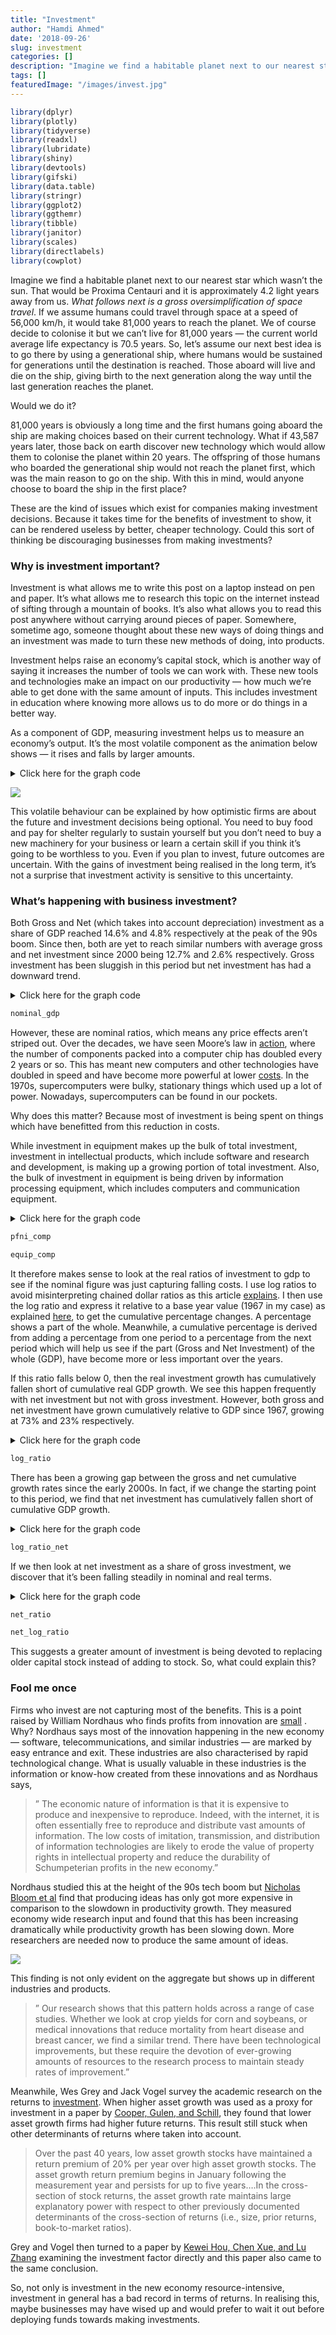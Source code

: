 ```yaml
---
title: "Investment"
author: "Hamdi Ahmed"
date: '2018-09-26'
slug: investment
categories: []
description: "Imagine we find a habitable planet next to our nearest star which wasn’t the sun. That would be Proxima Centauri and it is approximately 4.2 light years away from us[...] "
tags: []
featuredImage: "/images/invest.jpg"
---
```




``` r

library(dplyr)
library(plotly)
library(tidyverse)
library(readxl)
library(lubridate)
library(shiny)
library(devtools)
library(gifski)
library(data.table)
library(stringr)
library(ggplot2)
library(ggthemr)
library(tibble)
library(janitor)
library(scales)
library(directlabels)
library(cowplot)

```

Imagine we find a habitable planet next to our nearest star which wasn’t the sun. That would be Proxima Centauri and it is approximately 4.2 light years away from us. *What follows next is a gross oversimplification of space travel*. If we assume humans could travel through space at a speed of 56,000 km/h, it would take 81,000 years to reach the planet. We of course decide to colonise it but we can’t live for 81,000 years — the current world average life expectancy is 70.5 years. So, let’s assume our next best idea is to go there by using a generational ship, where humans would be sustained for generations until the destination is reached. Those aboard will live and die on the ship, giving birth to the next generation along the way until the last generation reaches the planet. 

Would we do it? 

81,000 years is obviously a long time and the first humans going aboard the ship are making choices based on their current technology. What if 43,587 years later, those back on earth discover new technology which would allow them to colonise the planet within 20 years. The offspring of those humans who boarded the generational ship would not reach the planet first, which was the main reason to go on the ship. With this in mind, would anyone choose to board the ship in the first place?

These are the kind of issues which exist for companies making investment decisions. Because it takes time for the benefits of investment to show, it can be rendered useless by better, cheaper technology. Could this sort of thinking be discouraging businesses from making investments?

### **Why is investment important?**

Investment is what allows me to write this post on a laptop instead on pen and paper. It’s what allows me to research this topic on the internet instead of sifting through a mountain of books. It’s also what allows you to read this post anywhere without carrying around pieces of paper. Somewhere, sometime ago, someone thought about these new ways of doing things and an investment was made to turn these new methods of doing, into products.

Investment helps raise an economy’s capital stock, which is another way of saying it increases the number of tools we can work with. These new tools and technologies make an impact on our productivity — how much we’re able to get done with the same amount of inputs. This includes investment in education where knowing more allows us to do more or do things in a better way.

As a component of GDP, measuring investment helps us to measure an economy’s output. It’s the most volatile component as the animation below shows — it rises and falls by larger amounts.

<details>
<summary>Click here for the graph code</summary>
<p>
```r
mydir <- "C:/Users/Hamdi/Desktop"

volatile2 <-read_excel("volatility2.xlsx")

colnames(volatile2)[1]<-"cycle"

volatile2$year<-substr(volatile2$cycle,1,4)

volatile2$month<-as.numeric(substr(volatile2$cycle,7,7))*3

volatile2$date<-as.Date(ISOdate(volatile2$year,volatile2$month,1))

colnames(volatile2)[2]<-"Investment"
colnames(volatile2)[3]<-"Consumption"
colnames(volatile2)[4]<-"Government Expenditure"


volatile2 %>% select(-cycle,-year,-month) %>% 
  gather(indicator,percent,-date) ->volatile.df

mycap1<-"Source: https://fredblog.stlouisfed.org/2015/08/gdp-components-volatility/"


blist<-c("Investment","Consumption","Government Expenditure")

volatile.dt2<-data.table(volatile.df)[year(date)>1970 & indicator %in% blist,]

xlist<-unique(volatile.dt2[year(date)>1979]$date)

M<-length(xlist)



ggthemr("fresh")

volatile.plot<-function(i=1){
  ggplot(data=volatile.dt2[year(date)>1979 & 
                             date<=xlist[i] &
                             indicator %in% blist],
         aes(x=date,y=percent,color=indicator,linetype=indicator,label=indicator))+
    scale_color_manual(values=c("#000000", "#009E73", "#D55E00"))+
    geom_line(size=1.1)+
    scale_x_date(breaks=seq(xlist[1],xlist[M]+years(1),"5 year"),
                 date_labels="%Y",limits=c(xlist[1],xlist[M]+years(1)))+ 
    geom_hline(yintercept=0,linetype=2)+
    scale_y_continuous(breaks=seq(-30,45,5),limits=c(-35,40))+
    geom_text(data=volatile.dt2[date==xlist[i] &
                                  indicator %in% blist],
              hjust=0,nudge_x=30,size=2.5)+
    theme(legend.position="bottom",
          legend.title = element_blank(),
          plot.caption=element_text(hjust=0,size=9),
          plot.subtitle=element_text(face="italic"))+
    labs(x="",y="",title="Percentage Change from Year Ago",
         caption=mycap1) 
}




volatile.plot(M) 



files = list.files(
  'content/', '[.](Rmd)$', full.names = TRUE,
  recursive = TRUE
)


for(f in files){
  x <- readLines(f)
  y <- gsub( '\\{\\{ site.url\\}\\}', "../../../..", x )
  cat(y, file=f, sep="\n")}


gif_file <- save_gif({for (i in seq(1,M)){  
  g<- volatile.plot(i)
  print(g)
  print(paste(i,"out of",M))
}
  for (ii in 1:20){
    print(g)
    print(paste(ii,"out of",20))
  }
}, gif_file = paste0(mydir,"/volatile3.gif"), width = 1200, height = 800, res = 144, delay=1/10)
utils::browseURL(gif_file)
```
</p>
</details>

![](/images/volatile3.gif) 


This volatile behaviour can be explained by how optimistic firms are about the future and investment decisions being optional. You need to buy food and pay for shelter regularly to sustain yourself but you don’t need to buy a new machinery for your business or learn a certain skill if you think it’s going to be worthless to you. Even if you plan to invest, future outcomes are uncertain. With the gains of investment being realised in the long term, it’s not a surprise that investment activity is sensitive to this uncertainty.

### **What's happening with business investment?**

Both Gross and Net (which takes into account depreciation) investment as a share of GDP reached 14.6% and 4.8% respectively at the peak of the 90s boom. Since then, both are yet to reach similar numbers with average gross and net investment since 2000 being 12.7% and 2.6% respectively. Gross investment has been sluggish in this period but net investment has had a downward trend.

<details>
<summary>Click here for the graph code</summary>
<p>
``` r
fixed <- read.csv("fixed_investment.csv")

fixed <- fixed %>% 
  select(date, pfni_gdp, net_gdp)

colnames(fixed)[2]<-"Gross"
colnames(fixed)[3]<-"Net"

fixed.df <- fixed %>% 
  gather(indicator, percent, -date)

ggthemr("fresh")

darken_swatch(0.2)

windowsFonts(SansSerif=windowsFont("Microsoft Sans Serif Regular"))

xmarg = margin(10,15,0,0)
ymarg = margin(5,5,0,0)

capt = "Source: BEA. Gross investment is private nonresidential fixed investment. Net is gross minus depreciation"

title = "Gross and Net Investment as a Percentage of GDP"

mytheme <- theme(legend.position = "bottom",
                 legend.title = element_blank(),
                 plot.caption=element_text(hjust=0,size=9),
                 plot.title = element_text(hjust=0.5, size=16),
                 axis.title.y = element_text(margin = ymarg, size = 12, face = "bold"),
                 axis.title.x = element_text(margin = xmarg, size = 12, face = "bold"),
                 axis.text.x = element_text(size=10),
                 axis.text.y = element_text(size=10)) 


nominal_gdp <- ggplot(fixed.df, aes(x =date, y = percent, color = indicator, label = indicator)) +
  scale_color_manual(values=c("#0072B2", "#D55E00")) +
  geom_line(size = 1) +
  ylim(0, 16) +
  scale_x_continuous(breaks=seq(1967, 2017, 5))+
  ggtitle(title) +
  mytheme +
  labs(x = "Date", y = "Percent of GDP", caption = capt)

```
</p>
</details>

```r

nominal_gdp
```

However, these are nominal ratios, which means any price effects aren’t striped out. Over the decades, we have seen Moore’s law in <a href="https://en.wikipedia.org/wiki/Moore%27s_law" target="_blank">action</a>, where the number of components packed into a computer chip has doubled every 2 years or so. This has meant new computers and other technologies have doubled in speed and have become more powerful at lower <a href="https://www.washingtonpost.com/opinions/the-power-of-moores-law/2015/04/19/f1806c98-e6b6-11e4-9a6a-c1ab95a0600b_story.html?utm_term=.67a8c53ba071" target="_blank">costs</a>. In the 1970s, supercomputers were bulky, stationary things which used up a lot of power. Nowadays, supercomputers can be found in our pockets.

Why does this matter? Because most of investment is being spent on things which have benefitted from this reduction in costs.

While investment in equipment makes up the bulk of total investment, investment in intellectual products, which include software and research and development, is making up a growing portion of total investment. Also, the bulk of investment in equipment is being driven by information processing equipment, which includes computers and communication equipment. 

<details>
<summary>Click here for the graph code</summary>
<p>
``` r

fixed <- read.csv("fixed_investment.csv")

fixed %>% 
  mutate(equip_total = (equipment/pfni)*100) -> fixed

fixed %>% 
  mutate(struct_total = (structure/pfni)*100) -> fixed

fixed %>% 
  mutate(intellect_total = (intellectual/pfni)*100) -> fixed

fixed.df <- fixed %>% 
  select(date, equip_total, struct_total, intellect_total)

colnames(fixed.df)[2]<-"Equipment"
colnames(fixed.df)[3]<-"Structure"
colnames(fixed.df)[4]<-"Intellectual"

fixed.df <- fixed.df %>% 
  gather(indicator, percent, -date)

fixed.df2 <- fixed %>% 
  select(date, info_equip, industrial_equip, transportation_equip, other_equip)

colnames(fixed.df2)[2]<-"Information"
colnames(fixed.df2)[3]<-"Industrial"
colnames(fixed.df2)[4]<-"Tranportation"
colnames(fixed.df2)[5]<-"Other"

fixed.df2 <- fixed.df2 %>% 
  gather(indicator, percent, -date)

ggthemr("fresh")

darken_swatch(0.2)

windowsFonts(SansSerif=windowsFont("Microsoft Sans Serif Regular"))

xmarg = margin(10,15,0,0)
ymarg = margin(5,5,0,0)

capt = "Source: BEA"

title = "Equipment, Structure and Intellectual Investment 
as a Percentage of Gross Investment"

mytheme <- theme(legend.position = "bottom",
                 legend.title = element_blank(),
                 plot.caption=element_text(hjust=0,size=9),
                 plot.title = element_text(hjust=0.5, size=16),
                 axis.title.y = element_text(margin = ymarg, size = 12, face = "bold"),
                 axis.title.x = element_text(margin = xmarg, size = 12, face = "bold"),
                 axis.text.x = element_text(size=10),
                 axis.text.y = element_text(size=10))

pfni_comp <- ggplot(fixed.df, aes(x =date, y = percent, color = indicator)) +
  scale_color_manual(values=c("#009E73", "#F0E442", "#0072B2")) +
  geom_line(size = 1) +
  labs(x = "Date", y = "Percent", caption = capt) +
  ylim(0, 70) +
  scale_x_continuous(breaks=seq(1967, 2017, 5))+
  ggtitle(title) +
  mytheme

equip_comp <- ggplot(fixed.df2, aes(x =date, y = percent, color = indicator)) +
  scale_color_manual(values=c("#000000", "#56B4E9", "#D55E00", "#CC79A7")) +
  geom_line(size = 1)  +
  ylim(5, 45) +
  scale_x_continuous(breaks=seq(1967, 2017, 5))+
  ggtitle("Information, Industrial, Tranportation and Other 
  as a Percentage of Total Investment in Equipment") +
  mytheme +
  labs(x = "Date", y = "Percent", caption = capt)

```
</p>
</details>

```r

pfni_comp
```

```r

equip_comp
```


It therefore makes sense to look at the real ratios of investment to gdp to see if the nominal figure was just capturing falling costs. I use log ratios to avoid misinterpreting chained dollar ratios as this article <a href="http://econbrowser.com/archives/2018/03/assessing-trends-in-real-shares" target="_blank">explains</a>. I then use the log ratio and express it relative to a base year value (1967 in my case) as explained <a href="http://econbrowser.com/archives/2015/08/to-log-or-not-to-log-part-iii" target="_blank">here</a>, to get the cumulative percentage changes. A percentage shows a part of the whole. Meanwhile, a cumulative percentage is derived from adding a percentage from one period to a percentage from the next period which will help us see if the part (Gross and Net Investment) of the whole (GDP), have become more or less important over the years. 

If this ratio falls below 0, then the real investment growth has cumulatively fallen short of cumulative real GDP growth. We see this happen frequently with net investment but not with gross investment. However, both gross and net investment have grown cumulatively relative to GDP since 1967, growing at 73% and 23% respectively.

<details>
<summary>Click here for the graph code</summary>
<p>
``` r

fixed <- read.csv("fixed_investment.csv")

fixed <- fixed %>% 
  select(date, real_pfni, real_net, real_gdp)

fixed <- fixed %>% 
  mutate(pfni_ratio = (log(real_pfni/real_pfni[date == "1967"]) - 
                         log(real_gdp/real_gdp[date == "1967"])),
         net_ratio = (log(real_net/real_net[date == "1967"]) - 
                        log(real_gdp/real_gdp[date == "1967"])))

fixed_ratio <- fixed %>% 
  select(date, pfni_ratio, net_ratio)

colnames(fixed_ratio)[2]<-"Log ratio Gross Investment"
colnames(fixed_ratio)[3]<-"Log ratio Net Ivestment"

fixed.df <- fixed_ratio %>% 
  gather(indicator, percent, -date)


ggthemr("fresh")

darken_swatch(0.2)

windowsFonts(SansSerif=windowsFont("Microsoft Sans Serif Regular"))

xmarg = margin(10,15,0,0)
ymarg = margin(5,5,0,0)

capt = "Log ratio of real gross and net investment to real GDP (Chained 2012 Dollars), normalized to 1967=0. Gross investment is private nonresidential fixed investment. Net is gross minus depreciation. Source: BEA and author's calculations"

capt<-str_wrap(capt,width=110)

title = "Log Ratio of Gross and Net Investment"

mytheme <- theme(legend.position = "bottom",
                 legend.title = element_blank(),
                 plot.caption=element_text(hjust=0,size=9),
                 plot.title = element_text(hjust=0.5, size=16),
                 axis.title.y = element_text(margin = ymarg, size = 12, face = "bold"),
                 axis.title.x = element_text(margin = xmarg, size = 12, face = "bold"),
                 axis.text.x = element_text(size=10),
                 axis.text.y = element_text(size=10)) 


log_ratio <- ggplot(fixed.df, aes(x =date, y = percent, color = indicator, label = indicator)) +
  scale_color_manual(values=c("#0072B2", "#D55E00")) +
  geom_line(size = 1) +
  geom_hline(yintercept=0, linetype="dashed", 
                color = "black", size=0.7) +
  ylim(-1.5, 1) +
  scale_x_continuous(breaks=seq(1967, 2017, 5))+
  ggtitle(title) +
  mytheme + 
  labs(x = "Date", y = "Log Ratio", caption = capt)

```
</p>
</details>


```r

log_ratio

```

There has been a growing gap between the gross and net cumulative growth rates since the early 2000s. In fact, if we change the starting point to this period, we find that net investment has cumulatively fallen short of cumulative GDP growth.

<details>
<summary>Click here for the graph code</summary>
<p>
``` r


fixed <- read.csv("fixed_investment.csv")

fixed <- fixed %>% 
  select(date, real_net, real_gdp)

fixed$date <- as.Date(ISOdate(fixed$date, 1, 1))

fixed <- fixed %>% 
  filter(date >= "2000-01-01")


fixed <- fixed %>% 
  mutate(net_ratio = (log(real_net/real_net[date == "2000-01-01"])-
                      log(real_gdp/real_gdp[date == "2000-01-01"])))


fixed_ratio <- fixed %>% 
  select(date, net_ratio)

colnames(fixed_ratio)[2]<-"net_ratio"



ggthemr("fresh")

darken_swatch(0.2)

windowsFonts(SansSerif=windowsFont("Microsoft Sans Serif Regular"))

xmarg = margin(10,15,0,0)
ymarg = margin(5,5,0,0)

capt = "Log ratio of net investment to real GDP (Chained 2012 Dollars), normalized to 2000=0. Gross investment is private nonresidential fixed investment. Net is gross minus depreciation. Source: BEA and author's calculations"

capt<-str_wrap(capt,width=110)

title = "Log Ratio of Real Net Investment Normalized to 2000"

mytheme <- theme(legend.position = "bottom",
                 legend.title = element_blank(),
                 plot.caption=element_text(hjust=0,size=9),
                 plot.title = element_text(hjust=0.5, size=16),
                 axis.title.y = element_text(margin = ymarg, size = 12, face = "bold"),
                 axis.title.x = element_text(margin = xmarg, size = 12, face = "bold"),
                 axis.text.x = element_text(size=10),
                 axis.text.y = element_text(size=10))





log_ratio_net <- ggplot(fixed_ratio, aes(x =date, y = net_ratio)) +
  scale_color_manual(values=c("#D55E00")) +
  geom_line(size = 1) +
  ggtitle(title) +
  mytheme +
  labs(x = "Date", y = "Net Log Ratio", caption = capt)

```
</p>
</details>


```r

log_ratio_net

```

If we then look at net investment as a share of gross investment, we discover that it’s been falling steadily in nominal and real terms.

<details>
<summary>Click here for the graph code</summary>
<p>
``` r

fixed <- read.csv("fixed_investment.csv")

fixed <- fixed %>% 
  select(date, net_pfni)

colnames(fixed)[2]<-"Net Investment as Ratio of Gross Investment"

fixed.df <- fixed %>% 
  gather(indicator, percent, -date)

fixed2 <- read.csv("fixed_investment.csv")

fixed2 <- fixed2 %>% 
  select(date, net_pfni_ratio)

colnames(fixed2)[2]<-"Log Net Investment as Ratio of Log Gross Investment"

fixed2.df <- fixed2 %>% 
  gather(indicator, percent, -date)

ggthemr("fresh")

darken_swatch(0.2)

windowsFonts(SansSerif=windowsFont("Microsoft Sans Serif Regular"))

xmarg = margin(10,15,0,0)
ymarg = margin(5,5,0,0)

capt = "Source: BEA. Gross investment is private nonresidential fixed investment. Net is gross minus depreciation"

capt2 = "Log ratio of real net investment to real gross investment (Chained 2012 Dollars). Gross investment is private nonresidential fixed investment. Net is gross minus depreciation. Source: BEA and author's calculations"

title = "Net Investment as a Percentage of 
        Gross Investment"

mytheme <- theme(legend.position = "none",
                 legend.title = element_blank(),
                 plot.caption=element_text(hjust=0,size=9),
                 plot.title = element_text(hjust=0.5, size=16),
                 axis.title.y = element_text(margin = ymarg, size = 12, face = "bold"),
                 axis.title.x = element_text(margin = xmarg, size = 12, face = "bold"),
                 axis.text.x = element_text(size=10),
                 axis.text.y = element_text(size=10)) 


net_ratio <- ggplot(fixed.df, aes(x =date, y = percent, color = indicator, label = indicator)) +
  scale_color_manual(values=c("#0072B2")) +
  geom_line(size = 1) +
  labs(x = "Date", y = "Net Ratio", caption = capt) +
  ylim(5, 45) +
  scale_x_continuous(breaks=seq(1967, 2017, 5))+
  ggtitle(title) +
  mytheme

net_ratio

net_log_ratio <- ggplot(fixed2.df, aes(x =date, y = percent, color = indicator, label = indicator)) +
  scale_color_manual(values=c("#D55E00")) +
  geom_line(size = 1) +
  ylim(-3, -1) +
  scale_x_continuous(breaks=seq(1967, 2017, 5))+
  ggtitle("Log Ratio of Net investment to 
          Gross Investment") +
  mytheme +
  labs(x = "Date", y = "Net Log Ratio", caption = capt2)

```
</p>
</details>


```r

net_ratio
```

```r

net_log_ratio
```

This suggests a greater amount of investment is being devoted to replacing older capital stock instead of adding to stock. So, what could explain this?

### **Fool me once**

Firms who invest are not capturing most of the benefits. This is a point raised by William Nordhaus who finds profits from innovation are <a href="https://papers.ssrn.com/sol3/papers.cfm?abstract_id=820309" target="_blank">small</a> . Why? Nordhaus says most of the innovation happening in the new economy — software, telecommunications, and similar industries — are marked by easy entrance and exit. These industries are also characterised by rapid technological change. What is usually valuable in these industries is the information or know-how created from these innovations and as Nordhaus says,

>" The economic nature of information is that it is expensive to produce and inexpensive to reproduce. Indeed, with the internet, it is often essentially free to reproduce and distribute vast amounts of information. The low costs of imitation, transmission, and distribution of information technologies are likely to erode the value of property rights in intellectual property and reduce the durability of Schumpeterian profits in the new economy."

Nordhaus studied this at the height of the 90s tech boom but <a href="https://voxeu.org/article/ideas-aren-t-running-out-they-are-getting-more-expensive-find" target="_blank">Nicholas Bloom et al</a> find that producing ideas has only got more expensive in comparison to the slowdown in productivity growth. They measured economy wide research input and found that this has been increasing dramatically while productivity growth has been slowing down. More researchers are needed now to produce the same amount of ideas.

![](/images/expensive.png)

This finding is not only evident on the aggregate but shows up in different industries and products.

>" Our research shows that this pattern holds across a range of case studies. Whether we look at crop yields for corn and soybeans, or medical innovations that reduce mortality from heart disease and breast cancer, we find a similar trend. There have been technological improvements, but these require the devotion of ever-growing amounts of resources to the research process to maintain steady rates of improvement."

Meanwhile, Wes Grey and Jack Vogel survey the academic research on the returns to <a href="https://alphaarchitect.com/2018/03/20/buybacks-viewed-through-an-alternative-lens-investment/" target="_blank">investment</a>. When higher asset growth was used as a proxy for investment in a paper by <a href="https://papers.ssrn.com/sol3/papers.cfm?abstract_id=1335524&" target="_blank">Cooper, Gulen, and Schill</a>, they found that lower asset growth firms had higher future returns. This result still stuck when other determinants of returns where taken into account.

> Over the past 40 years, low asset growth stocks have maintained a return premium of 20% per year over high asset growth stocks. The asset growth return premium begins in January following the measurement year and persists for up to five years....In the cross-section of stock returns, the asset growth rate maintains large explanatory power with respect to other previously documented determinants of the cross-section of returns (i.e., size, prior returns, book-to-market ratios).

Grey and Vogel then turned to a paper by <a href="http://theinvestmentcapm.com/HouXueZhang2015RFS.pdf" target="_blank">Kewei Hou, Chen Xue, and Lu Zhang</a> examining the investment factor directly and this paper also came to the same conclusion. 

So, not only is investment in the new economy resource-intensive, investment in general has a bad record in terms of returns. In realising this, maybe businesses may have wised up and would prefer to wait it out before deploying funds towards making investments.
















